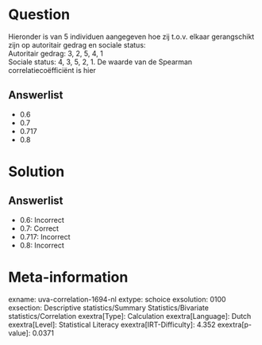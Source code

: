 Question
========

Hieronder is van 5 individuen aangegeven hoe zij t.o.v. elkaar
gerangschikt zijn op autoritair gedrag en sociale status:\
Autoritair gedrag: 3, 2, 5, 4, 1\
Sociale status: 4, 3, 5, 2, 1. De waarde van de Spearman
correlatiecoëfficiënt is hier

Answerlist
----------

* 0.6
* 0.7
* 0.717
* 0.8

Solution
========

Answerlist
----------

* 0.6: Incorrect
* 0.7: Correct
* 0.717: Incorrect
* 0.8: Incorrect

Meta-information
================
exname: uva-correlation-1694-nl
extype: schoice
exsolution: 0100
exsection: Descriptive statistics/Summary Statistics/Bivariate statistics/Correlation
exextra[Type]: Calculation
exextra[Language]: Dutch
exextra[Level]: Statistical Literacy
exextra[IRT-Difficulty]: 4.352
exextra[p-value]: 0.0371
